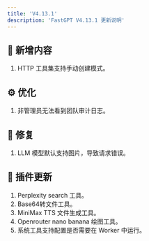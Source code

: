 ```yaml
---
title: 'V4.13.1'
description: 'FastGPT V4.13.1 更新说明'
---
```



## 🚀 新增内容

1. HTTP 工具集支持手动创建模式。

## ⚙️ 优化

1. 非管理员无法看到团队审计日志。

## 🐛 修复

1. LLM 模型默认支持图片，导致请求错误。

## 🔨 插件更新

1. Perplexity search 工具。
2. Base64转文件工具。
3. MiniMax TTS 文件生成工具。
4. Openrouter nano banana 绘图工具。
5. 系统工具支持配置是否需要在 Worker 中运行。
